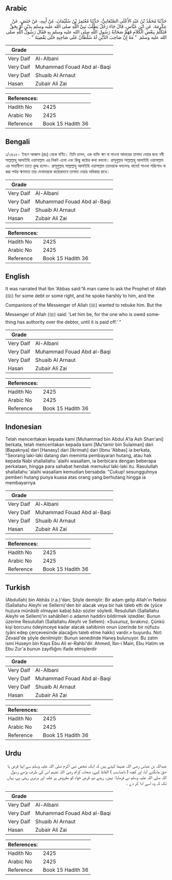 ## Arabic


<div dir="rtl" lang="ar" style={{fontSize:'larger',backgroundColor:'#f8f9fa',padding:20}}>
حَدَّثَنَا مُحَمَّدُ بْنُ عَبْدِ الأَعْلَى الصَّنْعَانِيُّ، حَدَّثَنَا مُعْتَمِرُ بْنُ سُلَيْمَانَ، عَنْ أَبِيهِ، عَنْ حَنَشٍ، عَنْ عِكْرِمَةَ، عَنِ ابْنِ عَبَّاسٍ، قَالَ جَاءَ رَجُلٌ يَطْلُبُ نَبِيَّ اللَّهِ صلى الله عليه وسلم بِدَيْنٍ أَوْ بِحَقٍّ فَتَكَلَّمَ بِبَعْضِ الْكَلاَمِ فَهَمَّ صَحَابَةُ رَسُولِ اللَّهِ صلى الله عليه وسلم بِهِ فَقَالَ رَسُولُ اللَّهِ صلى الله عليه وسلم ‏ "‏ مَهْ إِنَّ صَاحِبَ الدَّيْنِ لَهُ سُلْطَانٌ عَلَى صَاحِبِهِ حَتَّى يَقْضِيَهُ ‏"‏ ‏.‏
</div>
<div style={{backgroundColor:'#f8f9fa',padding:20, marginBottom: 10}}><table> <thead> <tr> <th>Grade</th> <th></th> </tr> </thead> <tbody> <tr><td>Very Daif</td><td>Al-Albani</td></tr><tr><td>Very Daif</td><td>Muhammad Fouad Abd al-Baqi</td></tr><tr><td>Very Daif</td><td>Shuaib Al Arnaut</td></tr><tr><td>Hasan</td><td>Zubair Ali Zai</td></tr></tbody></table><table> <thead> <tr> <th>References:</th> <th></th> </tr> </thead> <tbody><tr><td>Hadith No</td><td>2425</td></tr><tr><td>Arabic No</td><td>2425</td></tr><tr><td>Reference</td><td>Book 15 Hadith 36</td></tr></tbody></table></div>

## Bengali


<div dir="ltr" lang="bn" style={{fontSize:'larger',backgroundColor:'#f8f9fa',padding:20}}>
১/২৪২৫। ইবনে আব্বাস (রাঃ) থেকে বর্ণিত। তিনি বলেন, এক ব্যক্তি ঋণ বা পাওনা আদায়ের তাগাদা দেয়ার জন্য নবী সাল্লাল্লাহু আলাইহি ওয়াসাল্লাম এর নিকট এলো এবং কিছু কঠোর কথা বললো। রাসূলুল্লাহ সাল্লাল্লাহু আলাইহি ওয়াসাল্লাম এর সাহাবীগণ তাতে ত্রুুদ্ধ হলেন। রাসূলুল্লাহ সাল্লাল্লাহু আলাইহি ওয়াসাল্লাম তাদেরকে বললেনঃ থামো! পাওনা পরিশোধ না করা পর্যন্ত ঋণদাতা তার দেনাদারকে কঠোরভাবে তাগাদা দেয়ার অধিকার রাখে।
</div>
<div style={{backgroundColor:'#f8f9fa',padding:20, marginBottom: 10}}><table> <thead> <tr> <th>Grade</th> <th></th> </tr> </thead> <tbody> <tr><td>Very Daif</td><td>Al-Albani</td></tr><tr><td>Very Daif</td><td>Muhammad Fouad Abd al-Baqi</td></tr><tr><td>Very Daif</td><td>Shuaib Al Arnaut</td></tr><tr><td>Hasan</td><td>Zubair Ali Zai</td></tr></tbody></table><table> <thead> <tr> <th>References:</th> <th></th> </tr> </thead> <tbody><tr><td>Hadith No</td><td>2425</td></tr><tr><td>Arabic No</td><td>2425</td></tr><tr><td>Reference</td><td>Book 15 Hadith 36</td></tr></tbody></table></div>

## English


<div dir="ltr" lang="en" style={{fontSize:'larger',backgroundColor:'#f8f9fa',padding:20}}>
It was narrated that Ibn 'Abbas said:“A man came to ask the Prophet of Allah (ﷺ) for some debt or some right, and he spoke harshly to him, and the Companions of the Messenger of Allah (ﷺ) wanted to rebuke him. But the Messenger of Allah (ﷺ) said: 'Let him be, for the one who is owed something has authority over the debtor, until it is paid off.' ”
</div>
<div style={{backgroundColor:'#f8f9fa',padding:20, marginBottom: 10}}><table> <thead> <tr> <th>Grade</th> <th></th> </tr> </thead> <tbody> <tr><td>Very Daif</td><td>Al-Albani</td></tr><tr><td>Very Daif</td><td>Muhammad Fouad Abd al-Baqi</td></tr><tr><td>Very Daif</td><td>Shuaib Al Arnaut</td></tr><tr><td>Hasan</td><td>Zubair Ali Zai</td></tr></tbody></table><table> <thead> <tr> <th>References:</th> <th></th> </tr> </thead> <tbody><tr><td>Hadith No</td><td>2425</td></tr><tr><td>Arabic No</td><td>2425</td></tr><tr><td>Reference</td><td>Book 15 Hadith 36</td></tr></tbody></table></div>

## Indonesian


<div dir="ltr" lang="id" style={{fontSize:'larger',backgroundColor:'#f8f9fa',padding:20}}>
Telah menceritakan kepada kami [Muhammad bin Abdul A'la Ash Shan'ani] berkata, telah menceritakan kepada kami [Mu'tamir bin Sulaiman] dari [Bapaknya] dari [Hanasy] dari [Ikrimah] dari [Ibnu 'Abbas] ia berkata, "Seorang laki-laki datang dan meminta pembayaran hutang, atau hak kepada Nabi shallallahu 'alaihi wasallam, ia berbicara dengan beberapa perkataan, hingga para sahabat hendak memukul laki-laki itu. Rasulullah shallallahu 'alaihi wasallam kemudian bersabda: "Cukup! sesungguhnya pemberi hutang punya kuasa atas orang yang berhutang hingga ia membayarnya
</div>
<div style={{backgroundColor:'#f8f9fa',padding:20, marginBottom: 10}}><table> <thead> <tr> <th>Grade</th> <th></th> </tr> </thead> <tbody> <tr><td>Very Daif</td><td>Al-Albani</td></tr><tr><td>Very Daif</td><td>Muhammad Fouad Abd al-Baqi</td></tr><tr><td>Very Daif</td><td>Shuaib Al Arnaut</td></tr><tr><td>Hasan</td><td>Zubair Ali Zai</td></tr></tbody></table><table> <thead> <tr> <th>References:</th> <th></th> </tr> </thead> <tbody><tr><td>Hadith No</td><td>2425</td></tr><tr><td>Arabic No</td><td>2425</td></tr><tr><td>Reference</td><td>Book 15 Hadith 36</td></tr></tbody></table></div>

## Turkish


<div dir="ltr" lang="tr" style={{fontSize:'larger',backgroundColor:'#f8f9fa',padding:20}}>
(Abdullah) bin Abhâs (r.a.)'dan; Şöyle demiştir: Bir adam gelip Allah'ın Nebisi (Sallallahu Aleyhi ve Sellern)'den bir alacak veya bir hak taleb etti de (yüce huzura münâsib olmayan kaba) bâzı sözler söyledi. Resulullah (Sallallahu Aleyhi ve Sellem)'in sahâbîleri o adamın haddini bildirmek istediler. Bunun üzerine Resulullah (Sallallahu Aleyhi ve Sellem): «Susunuz, bırakınız. Çünkü kişi borcunu ödeyinceye kadar alacak sahibinin onun üzerinde bir nüfuzu (yâni edep çerçevesinde alacağını taleb etme hakkı) vardır.» buyurdu. Not: Zevaid'de şöyle denilmiştir: Bunun senedinde Haneş bulunuyor. Bu zatm ismi Huseyn bin Kays Ebu Ali er-Rahbi'dir. Ahmed, İbn-i Main, Ebu Hatim ve Ebu Zur'a bunun zayıflığını ifade etmişlerdir
</div>
<div style={{backgroundColor:'#f8f9fa',padding:20, marginBottom: 10}}><table> <thead> <tr> <th>Grade</th> <th></th> </tr> </thead> <tbody> <tr><td>Very Daif</td><td>Al-Albani</td></tr><tr><td>Very Daif</td><td>Muhammad Fouad Abd al-Baqi</td></tr><tr><td>Very Daif</td><td>Shuaib Al Arnaut</td></tr><tr><td>Hasan</td><td>Zubair Ali Zai</td></tr></tbody></table><table> <thead> <tr> <th>References:</th> <th></th> </tr> </thead> <tbody><tr><td>Hadith No</td><td>2425</td></tr><tr><td>Arabic No</td><td>2425</td></tr><tr><td>Reference</td><td>Book 15 Hadith 36</td></tr></tbody></table></div>

## Urdu


<div dir="rtl" lang="ur" style={{fontSize:'larger',backgroundColor:'#f8f9fa',padding:20}}>
عبداللہ بن عباس رضی اللہ عنہما کہتے ہیں کہ ایک شخص نبی اکرم صلی اللہ علیہ وسلم سے اپنا قرض یا حق مانگنے آیا، اور کچھ ( نامناسب ) الفاظ کہے، صحابہ کرام رضی اللہ عنہم اس کی طرف بڑھے رسول اللہ صلی اللہ علیہ وسلم نے فرمایا: نہیں، رہنے دو، قرض خواہ کو مقروض پر غلبہ اور برتری رہتی ہے، یہاں تک کہ وہ اسے ادا کر دے ۔
</div>
<div style={{backgroundColor:'#f8f9fa',padding:20, marginBottom: 10}}><table> <thead> <tr> <th>Grade</th> <th></th> </tr> </thead> <tbody> <tr><td>Very Daif</td><td>Al-Albani</td></tr><tr><td>Very Daif</td><td>Muhammad Fouad Abd al-Baqi</td></tr><tr><td>Very Daif</td><td>Shuaib Al Arnaut</td></tr><tr><td>Hasan</td><td>Zubair Ali Zai</td></tr></tbody></table><table> <thead> <tr> <th>References:</th> <th></th> </tr> </thead> <tbody><tr><td>Hadith No</td><td>2425</td></tr><tr><td>Arabic No</td><td>2425</td></tr><tr><td>Reference</td><td>Book 15 Hadith 36</td></tr></tbody></table></div>
